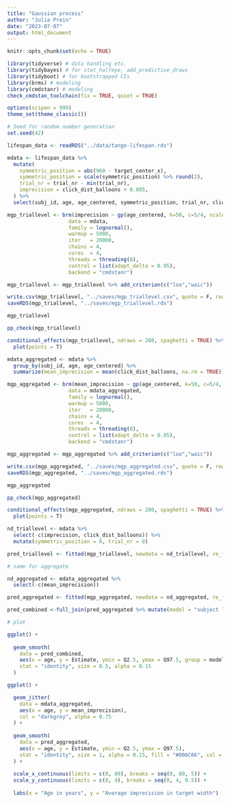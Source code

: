 ```yaml
---
title: "Gaussian process"
author: "Julia Prein"
date: "2023-07-07"
output: html_document
---
```


```r
knitr::opts_chunk$set(echo = TRUE)
```

```r
library(tidyverse) # data handling etc.
library(tidybayes) # for stat_halfeye, add_predictive_draws
library(tidyboot) # for bootstrapped CIs
library(brms) # modeling
library(cmdstanr) # modeling
check_cmdstan_toolchain(fix = TRUE, quiet = TRUE)

options(scipen = 999)
theme_set(theme_classic())

# Seed for random number generation
set.seed(42)
```

```r
lifespan_data <- readRDS("../data/tango-lifespan.rds")

mdata <- lifespan_data %>% 
  mutate(
    symmetric_position = abs(960 - target_center_x),
    symmetric_position = scale(symmetric_position) %>% round(2),
    trial_nr = trial_nr - min(trial_nr), 
    imprecision = click_dist_balloons + 0.005,
  ) %>% 
  select(subj_id, age, age_centered, symmetric_position, trial_nr, click_dist_balloons, imprecision)
```

```r
mgp_triallevel <- brm(imprecision ~ gp(age_centered, k=50, c=5/4, scale=TRUE) + symmetric_position + trial_nr + (1 + symmetric_position + trial_nr | subj_id),
                    data = mdata,
                    family = lognormal(),
                    warmup = 5000, 
                    iter   = 20000, 
                    chains = 4, 
                    cores  = 4, 
                    threads = threading(8), 
                    control = list(adapt_delta = 0.95), 
                    backend = "cmdstanr")

mgp_triallevel <- mgp_triallevel %>% add_criterion(c("loo","waic"))

write.csv(mgp_triallevel, "../saves/mgp_triallevel.csv", quote = F, row.names = F)
saveRDS(mgp_triallevel, "../saves/mgp_triallevel.rds")
```

```r
mgp_triallevel

pp_check(mgp_triallevel)

conditional_effects(mgp_triallevel, ndraws = 200, spaghetti = TRUE) %>% 
  plot(points = T)
```


```r
mdata_aggregated <- mdata %>% 
  group_by(subj_id, age, age_centered) %>% 
  summarize(mean_imprecision = mean(click_dist_balloons, na.rm = TRUE))

mgp_aggregated <- brm(mean_imprecision ~ gp(age_centered, k=50, c=5/4, scale=TRUE),
                    data = mdata_aggregated,
                    family = lognormal(),
                    warmup = 5000, 
                    iter   = 20000, 
                    chains = 4, 
                    cores  = 4, 
                    threads = threading(8), 
                    control = list(adapt_delta = 0.95), 
                    backend = "cmdstanr")

mgp_aggregated <- mgp_aggregated %>% add_criterion(c("loo","waic"))

write.csv(mgp_aggregated, "../saves/mgp_aggregated.csv", quote = F, row.names = F)
saveRDS(mgp_aggregated, "../saves/mgp_aggregated.rds")
```

```r
mgp_aggregated

pp_check(mgp_aggregated)

conditional_effects(mgp_aggregated, ndraws = 200, spaghetti = TRUE) %>% 
  plot(points = T)
```

```r
nd_triallevel <- mdata %>% 
  select(-c(imprecision, click_dist_balloons)) %>% 
  mutate(symmetric_position = 0, trial_nr = 0)

pred_triallevel <- fitted(mgp_triallevel, newdata = nd_triallevel, re_formula = NA) %>% as_tibble() %>% bind_cols(nd_triallevel) 

# same for aggregate

nd_aggregated <- mdata_aggregated %>% 
  select(-c(mean_imprecision))

pred_aggregated <- fitted(mgp_aggregated, newdata = nd_aggregated, re_formula = NA) %>% as_tibble() %>% bind_cols(nd_aggregated) 

pred_combined <-full_join(pred_aggregated %>% mutate(model = "subject level"), pred_triallevel %>% mutate(model = "trial level"))

# plot

ggplot() +
  
  geom_smooth(
    data = pred_combined, 
    aes(x = age, y = Estimate, ymin = Q2.5, ymax = Q97.5, group = model, col = model), 
    stat = "identity", size = 0.5, alpha = 0.15
  ) 
```

```r
ggplot() +

  geom_jitter(
    data = mdata_aggregated, 
    aes(x = age, y = mean_imprecision), 
    col = "darkgrey", alpha = 0.75
  ) + 
  
  geom_smooth(
    data = pred_aggregated, 
    aes(x = age, y = Estimate, ymin = Q2.5, ymax = Q97.5), 
    stat = "identity", size = 1, alpha = 0.15, fill = "#006C66", col = "#006C66",
  ) + 
  
  scale_x_continuous(limits = c(0, 80), breaks = seq(0, 80, 5)) + 
  scale_y_continuous(limits = c(0, 4), breaks = seq(0, 4, 0.5)) + 
  
  labs(x = "Age in years", y = "Average imprecision in target width")
```

